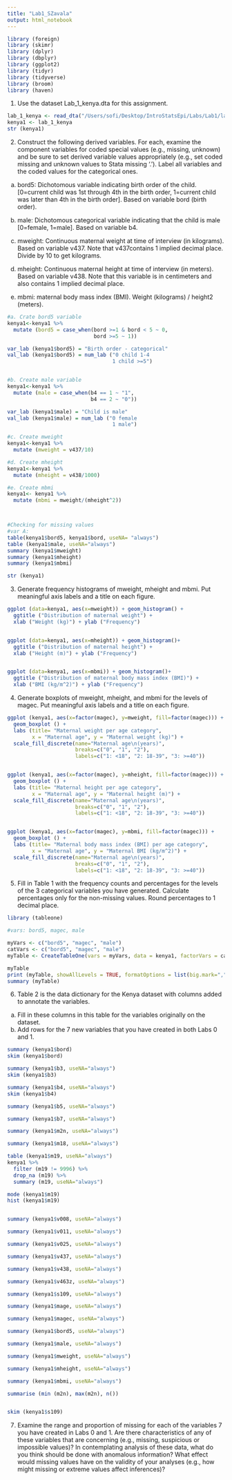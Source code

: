 ```yaml
---
title: "Lab1_SZavala"
output: html_notebook
---
```

```r
library (foreign)
library (skimr)
library (dplyr)
library (dbplyr)
library (ggplot2)
library (tidyr)
library (tidyverse)
library (broom)
library (haven)
```


1.	Use the dataset Lab_1_kenya.dta for this assignment.
```r
lab_1_kenya <- read_dta("/Users/sofi/Desktop/IntroStatsEpi/Labs/Lab1/lab_1_kenya.dta")
kenya1 <- lab_1_kenya
str (kenya1)
```

2.	Construct the following derived variables.  For each, examine the component variables for coded special values (e.g., missing, unknown) and be sure to set derived variable values appropriately (e.g., set coded missing and unknown values to Stata missing ‘.’).  Label all variables and the coded values for the categorical ones.

a.	bord5: Dichotomous variable indicating birth order of the child. [0=current child was 1st through 4th in the birth order, 1=current child was later than 4th in the birth order]. Based on variable bord (birth order).

b.	male: Dichotomous categorical variable indicating that the child is male [0=female, 1=male]. Based on variable b4.

c.	mweight: Continuous maternal weight at time of interview (in kilograms). Based on variable v437. Note that v437contains 1 implied decimal place. Divide by 10 to get kilograms.

d.	mheight:  Continuous maternal height at time of interview (in meters). Based on variable v438. Note that this variable is in centimeters and also contains 1 implied decimal place.

e.	mbmi: maternal body mass index (BMI).  Weight (kilograms) / height2 (meters).

```r
#a. Crate bord5 variable
kenya1<-kenya1 %>% 
  mutate (bord5 = case_when(bord >=1 & bord < 5 ~ 0,
                            bord >=5 ~ 1))

var_lab (kenya1$bord5) = "Birth order - categorical"
val_lab (kenya1$bord5) = num_lab ("0 child 1-4
                                  1 child >=5")


#b. Create male variable
kenya1<-kenya1 %>% 
  mutate (male = case_when(b4 == 1 ~ "1", 
                           b4 == 2 ~ "0"))

var_lab (kenya1$male) = "Child is male"
val_lab (kenya1$male) = num_lab ("0 female
                                  1 male")

#c. Create mweight
kenya1<-kenya1 %>% 
  mutate (mweight = v437/10)

#d. Create mheight
kenya1<-kenya1 %>% 
  mutate (mheight = v438/1000)

#e. Create mbmi
kenya1<- kenya1 %>% 
  mutate (mbmi = mweight/(mheight^2))



#Checking for missing values
#var A:
table(kenya1$bord5, kenya1$bord, useNA= "always")
table (kenya1$male, useNA="always")
summary (kenya1$mweight)
summary (kenya1$mheight)
summary (kenya1$mbmi)

str (kenya1)
```


3.	Generate frequency histograms of mweight, mheight and mbmi.  Put meaningful axis labels and a title on each figure.
```r
ggplot (data=kenya1, aes(x=mweight)) + geom_histogram() +
  ggtitle ("Distribution of maternal weight") +
  xlab ("Weight (kg)") + ylab ("Frequency")


ggplot (data=kenya1, aes(x=mheight)) + geom_histogram()+
  ggtitle ("Distribution of maternal height") +
  xlab ("Height (m)") + ylab ("Frequency")


ggplot (data=kenya1, aes(x=mbmi)) + geom_histogram()+
  ggtitle ("Distribution of maternal body mass index (BMI)") +
  xlab ("BMI (kg/m^2)") + ylab ("Frequency")
```


4.	Generate boxplots of mweight, mheight, and mbmi for the levels of magec.  Put meaningful axis labels and a title on each figure.
```r
ggplot (kenya1, aes(x=factor(magec), y=mweight, fill=factor(magec))) + 
  geom_boxplot () +
  labs (title= "Maternal weight per age category",
        x = "Maternal age", y = "Maternal weight (kg)") +
  scale_fill_discrete(name="Maternal age\n(years)",
                      breaks=c("0", "1", "2"),
                      labels=c("1: <18", "2: 18-39", "3: >=40"))


ggplot (kenya1, aes(x=factor(magec), y=mheight, fill=factor(magec))) + 
  geom_boxplot () +
  labs (title= "Maternal height per age category",
        x = "Maternal age", y = "Maternal height (m)") +
  scale_fill_discrete(name="Maternal age\n(years)",
                      breaks=c("0", "1", "2"),
                      labels=c("1: <18", "2: 18-39", "3: >=40"))


ggplot (kenya1, aes(x=factor(magec), y=mbmi, fill=factor(magec))) + 
  geom_boxplot () +
  labs (title= "Maternal body mass index (BMI) per age category",
        x = "Maternal age", y = "Maternal BMI (kg/m^2)") +
  scale_fill_discrete(name="Maternal age\n(years)",
                      breaks=c("0", "1", "2"),
                      labels=c("1: <18", "2: 18-39", "3: >=40"))
```


5.	Fill in Table 1 with the frequency counts and percentages for the levels of the 3 categorical variables you have generated.  Calculate percentages only for the non-missing values. Round percentages to 1 decimal place.
```r
library (tableone)

#vars: bord5, magec, male

myVars <- c("bord5", "magec", "male")
catVars <- c("bord5", "magec", "male")
myTable <- CreateTableOne(vars = myVars, data = kenya1, factorVars = catVars)

myTable
print (myTable, showAllLevels = TRUE, formatOptions = list(big.mark=","))
summary (myTable)
```

 
6.	Table 2 is the data dictionary for the Kenya dataset with columns added to annotate the variables.
a.	Fill in these columns in this table for the variables originally on the dataset.
b.	Add rows for the 7 new variables that you have created in both Labs 0 and 1.
```r
summary (kenya1$bord)
skim (kenya1$bord)

summary (kenya1$b3, useNA="always")
skim (kenya1$b3)

summary (kenya1$b4, useNA="always")
skim (kenya1$b4)

summary (kenya1$b5, useNA="always")

summary (kenya1$b7, useNA="always")

summary (kenya1$m2n, useNA="always")

summary (kenya1$m18, useNA="always")

table (kenya1$m19, useNA="always")
kenya1 %>% 
  filter (m19 != 9996) %>% 
  drop_na (m19) %>% 
  summary (m19, useNA="always")

mode (kenya1$m19)
hist (kenya1$m19)


summary (kenya1$v008, useNA="always")

summary (kenya1$v011, useNA="always")

summary (kenya1$v025, useNA="always")

summary (kenya1$v437, useNA="always")

summary (kenya1$v438, useNA="always")

summary (kenya1$v463z, useNA="always")

summary (kenya1$s109, useNA="always")

summary (kenya1$mage, useNA="always")

summary (kenya1$magec, useNA="always")

summary (kenya1$bord5, useNA="always")

summary (kenya1$male, useNA="always")

summary (kenya1$mweight, useNA="always")

summary (kenya1$mheight, useNA="always")

summary (kenya1$mbmi, useNA="always")

summarise (min (m2n), max(m2n), n())


skim (kenya1$s109)


```


7.	Examine the range and proportion of missing for each of the variables 7 you have created in Labs 0 and 1.  Are there characteristics of any of these variables that are concerning (e.g., missing, suspicious or impossible values)?  In contemplating analysis of these data, what do you think should be done with anomalous information?  What effect would missing values have on the validity of your analyses (e.g., how might missing or extreme values affect inferences)?
```r

```

